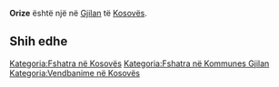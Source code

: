 {{Fshat në 
 | Emri                = Orize
 | EmriAlt                = 
 | NAME_SHORT_FORM=      
 | NAME_GENERIC=      
 | NAME_SORT_NAME_RO=      ORIZE
 | FULL_NAME_RO = Orize
 | FULL_NAME_ND_RO=Orize
 | SORT_NAME_RG=ORIZE
 | FULL_NAME_RG=Orize
 | FULL_NAME_ND_RG=Orize
 | SRP_NAME_SHORT_FORM=      
 | SRP_NAME_GENERIC=      
 | SRP_NAME_SORT_NAME_RO=      
 | SRP_FULL_NAME_RO = 
 | SRP_FULL_NAME_ND_RO=
 | SRP_SORT_NAME_RG=
 | SRP_FULL_NAME_RG=
 | SRP_FULL_NAME_ND_RG=
 | Emri (Rasa dhanore) = 
 | Figura              = 
 | Shteti              = Kosovo
 | Komuna              = Gjilan
 | Kodi postar         = 
 | Sipërfaqja          = 

 | Popullsia           = 

 | Regj. i popullsisë  = 
 | Dend. e popullsisë  = 
 | Faqja zyrtare       = 
 <!--- Koordinatat ----> 
 | Gjerësia            = 42.389722
 | Gjatësia            = 20.386667
 | Lartësia            = 
}}
'''Orize''' është një [[]] në [[Gjilan]] të [[Kosovës]].

<!-- == Gjeografia == -->
<!-- == Historia == -->
<!-- == Demografia == -->
== Shih edhe ==
{{Komuna Gjilan}}
{{Kosovo-Administrata-Cung}}

[[Kategoria:Fshatra në Kosovës]]
[[Kategoria:Fshatra në Kommunes Gjilan]]
[[Kategoria:Vendbanime në Kosovës]]